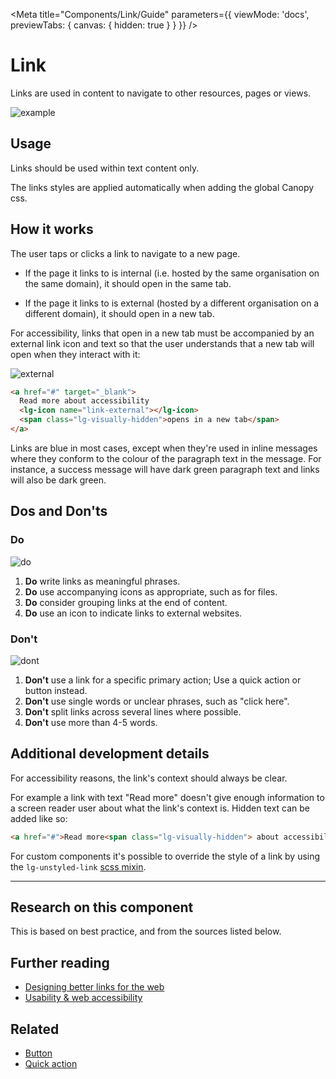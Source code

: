 
<Meta title="Components/Link/Guide" parameters={{ viewMode: 'docs', previewTabs: { canvas: { hidden: true } } }} />

# Link

<p class="standfirst">Links are used in content to navigate to other resources, pages or views.</p>

![example](docs/link/example.png)

## Usage

Links should be used within text content only.

The links styles are applied automatically when adding the global Canopy css.

## How it works

The user taps or clicks a link to navigate to a new page.

- If the page it links to is internal (i.e. hosted by the same organisation on the same domain), it should open in the same tab.

- If the page it links to is external (hosted by a different organisation on a different domain), it should open in a new tab.

For accessibility, links that open in a new tab must be accompanied by an external link icon and text so that the user understands that a new tab will open when they interact with it:

![external](docs/link/external.png)

```html
<a href="#" target="_blank">
  Read more about accessibility
  <lg-icon name="link-external"></lg-icon>
  <span class="lg-visually-hidden">opens in a new tab</span>
</a>
```



Links are blue in most cases, except when they're used in inline messages where they conform to the colour of the paragraph text in the message. For instance, a success message will have dark green paragraph text and links will also be dark green.

## Dos and Don'ts

### Do

![do](docs/link/do.png)

1. **Do** write links as meaningful phrases.
2. **Do** use accompanying icons as appropriate, such as for files.
3. **Do** consider grouping links at the end of content.
4. **Do** use an icon to indicate links to external websites.

### Don't

![dont](docs/link/dont.png)

1. **Don't** use a link for a specific primary action; Use a quick action or button instead.
2. **Don't** use single words or unclear phrases, such as "click here".
3. **Don't** split links across several lines where possible.
4. **Don't** use more than 4-5 words.

## Additional development details

For accessibility reasons, the link's context should always be clear.


For example a link with text "Read more" doesn't give enough information to a screen reader user about what the link's context is. Hidden text can be added like so:

```html
<a href="#">Read more<span class="lg-visually-hidden"> about accessibility</span></a>
```



For custom components it's possible to override the style of a link by using the `lg-unstyled-link` [scss mixin](./?path=/docs/helpers-style-mixins--page).

------

## Research on this component

This is based on best practice, and from the sources listed below.

## Further reading

- <a href="https://www.smashingmagazine.com/2021/12/designing-better-links-websites-emails-guideline" target="_blank">Designing better links for the web</a>
- <a href="https://usability.yale.edu/web-accessibility/articles/links" target="_blank">Usability & web accessibility</a>

## Related

- [Button](./?path=/docs/components-button-guide--page)
- [Quick action](./?path=/docs/components-button-guide--page)

<Feedback />
